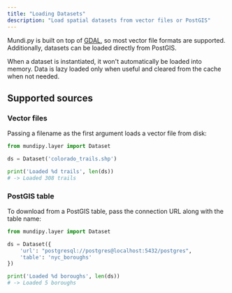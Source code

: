 ```yaml
---
title: "Loading Datasets"
description: "Load spatial datasets from vector files or PostGIS"
---
```


Mundi.py is built on top of [GDAL](https://gdal.org/), so most vector file formats
are supported. Additionally, datasets can be loaded directly from PostGIS.

When a dataset is instantiated, it won't automatically be loaded into memory. Data
is lazy loaded only when useful and cleared from the cache when not needed.

## Supported sources

### Vector files

Passing a filename as the first argument loads a vector file from disk:

```py
from mundipy.layer import Dataset

ds = Dataset('colorado_trails.shp')

print('Loaded %d trails', len(ds))
# -> Loaded 308 trails
```

### PostGIS table

To download from a PostGIS table, pass the connection URL along with the table name:

```py
from mundipy.layer import Dataset

ds = Dataset({
    'url': "postgresql://postgres@localhost:5432/postgres",
    'table': 'nyc_boroughs'
})

print('Loaded %d boroughs', len(ds))
# -> Loaded 5 boroughs
```

